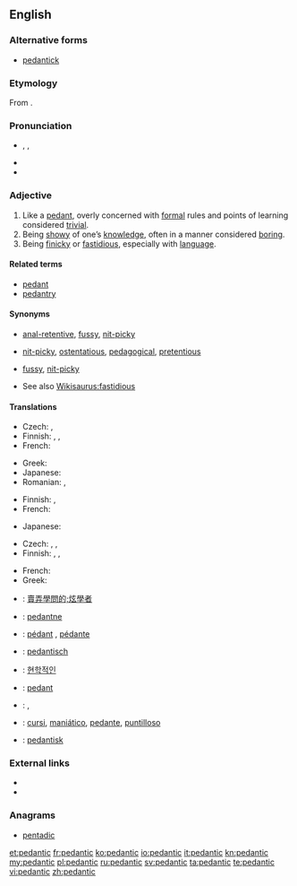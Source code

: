 {{was wotd|2006|March|31}}
==English==

===Alternative forms===
* [[pedantick]] {{qualifier|obsolete}}

===Etymology===
From {{suffix|pedant|ic}}.

===Pronunciation===
* {{enPR|pa-dăn'tĭk}}, {{IPA|/pəˈdæn.tɪk/}}, {{X-SAMPA|/p@"d{ntIk/}}
* {{audio|en-us-pedantic.ogg|Audio (US)}}
* {{rhymes|æntɪk}}

===Adjective===
{{en-adj}}

# Like a [[pedant]], overly concerned with [[formal]] rules and points of learning considered [[trivial]].
# Being [[showy]] of one’s [[knowledge]], often in a manner considered [[boring]].
# Being [[finicky]] or [[fastidious]], especially with [[language]].

====Related terms====
* [[pedant]]
* [[pedantry]]

====Synonyms====
* {{sense|like a pedant}} {{qualifier|informal, derogatory}} [[anal-retentive]], [[fussy]], [[nit-picky]]
* {{sense|knowledge-peacock}} {{qualifier|sometimes applicable}} [[nit-picky]], [[ostentatious]], [[pedagogical]], [[pretentious]]
* {{sense|linguistically affected}} [[fussy]], [[nit-picky]]
* See also [[Wikisaurus:fastidious]]

====Translations====
{{trans-top|like a pedant}}
* Czech: {{t-|cs|pedantský|f}}, {{t-|cs|pedantický|m}}
* Finnish: {{t-|fi|pedanttinen}}, {{t+|fi|pikkumainen}}, {{t+|fi|pikkutarkka}}
* French: {{t+|fr|méticuleux}}
{{trans-mid}}
* Greek: {{t+|el|σχολαστικός|tr=scholastikós}}
* Japanese: {{t+|ja|杓子定規|tr=しゃくしじょうぎ, shakushi jyogi|sc=Jpan}}
* Romanian: {{t-|ro|meticulos}}, {{t-|ro|pedant}}
{{trans-bottom}}

{{trans-top|being showy of one's knowledge}}
* Finnish: {{t-|fi|pedanttinen}}, {{t-|fi|rikkiviisas}}
* French: {{t+|fr|pédant}}
{{trans-mid}}
* Japanese: {{t-|ja|学者ぶった|tr=がくしゃぶった, gakusha butta|sc=Jpan}}
{{trans-bottom}}

{{trans-top|being finicky with language}}
* Czech: {{t-|cs|pedantský|f}}, {{t-|cs|pedantický|m}}, {{t-|cs|slovíčkářský|m}}
* Finnish: {{t-|fi|pedanttinen}}, {{t-|fi|sanatarkka}}, {{t-|fi|kirjaimellinen}}
{{trans-mid}}
* French: {{t+|fr|pointilleux}}
* Greek: {{t+|el|σχολαστικός|tr=scholastikós}}
{{trans-bottom}}

{{checktrans-top}}
* {{ttbc|cmn}}: [[賣弄學問的;炫學者]]
* {{ttbc|et}}: [[pedantne]]
* {{ttbc|fr}}: [[pédant]] {{m}}, [[pédante]] {{f}}
* {{ttbc|de}}: [[pedantisch]]
{{trans-mid}}
* {{ttbc|ko}}: [[현학적인]]
* {{ttbc|ro}}: [[pedant]]
* {{ttbc|sh}}: {{t-|sh|pedantan|alt=pèdantan}}, {{t-|sh|педантан|alt=пѐдантан|sc=Cyrl}}
* {{ttbc|es}}: [[cursi]], [[maniático]], [[pedante]], [[puntilloso]]
* {{ttbc|sv}}: [[pedantisk]]
{{trans-bottom}}

===External links===
* {{R:Century 1911}}
* {{R:OneLook}}

===Anagrams===
* [[pentadic#English|pentadic]]

[[et:pedantic]]
[[fr:pedantic]]
[[ko:pedantic]]
[[io:pedantic]]
[[it:pedantic]]
[[kn:pedantic]]
[[my:pedantic]]
[[pl:pedantic]]
[[ru:pedantic]]
[[sv:pedantic]]
[[ta:pedantic]]
[[te:pedantic]]
[[vi:pedantic]]
[[zh:pedantic]]
